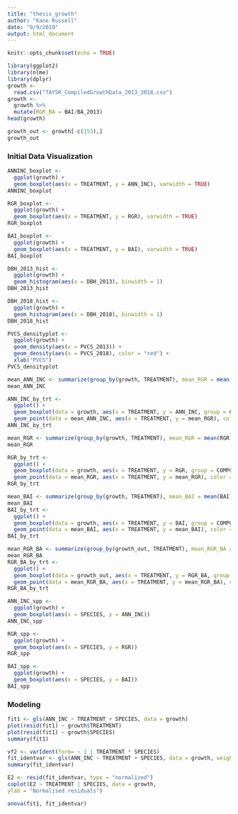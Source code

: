 ```yaml
---
title: "thesis_growth"
author: "Kane Russell"
date: "9/9/2019"
output: html_document
---
```


```r
knitr::opts_chunk$set(echo = TRUE)
```

```r
library(ggplot2)
library(nlme)
library(dplyr)
growth <- 
  read.csv("TAYSR_CompiledGrowthData_2013_2018.csv")
growth <- 
  growth %>% 
  mutate(RGR_BA = BAI/BA_2013)
head(growth)
```

```r
growth_out <- growth[-c(153),] 
growth_out
```


### Initial Data Visualization

```r
ANNINC_boxplot <- 
  ggplot(growth) + 
  geom_boxplot(aes(x = TREATMENT, y = ANN_INC), varwidth = TRUE)
ANNINC_boxplot
```

```r
RGR_boxplot <- 
  ggplot(growth) + 
  geom_boxplot(aes(x = TREATMENT, y = RGR), varwidth = TRUE)
RGR_boxplot
```

```r
BAI_boxplot <- 
  ggplot(growth) + 
  geom_boxplot(aes(x = TREATMENT, y = BAI), varwidth = TRUE)
BAI_boxplot
```


```r
DBH_2013_hist <- 
  ggplot(growth) + 
  geom_histogram(aes(x = DBH_2013), binwidth = 1) 
DBH_2013_hist
```

```r
DBH_2018_hist <- 
  ggplot(growth) + 
  geom_histogram(aes(x = DBH_2018), binwidth = 1)
DBH_2018_hist
```

```r
PVCS_densityplot <-
  ggplot(growth) + 
  geom_density(aes(x = PVCS_2013)) + 
  geom_density(aes(x = PVCS_2018), color = "red") + 
  xlab("PVCS")
PVCS_densityplot
```


```r
mean_ANN_INC <- summarize(group_by(growth, TREATMENT), mean_RGR = mean(ANN_INC))
mean_ANN_INC
```


```r
ANN_INC_by_trt <- 
  ggplot() + 
  geom_boxplot(data = growth, aes(x = TREATMENT, y = ANN_INC, group = COMPGAP, color = factor(COMP))) + 
  geom_point(data = mean_ANN_INC, aes(x = TREATMENT, y = mean_RGR), color = "red", shape = 4, size = 4)
ANN_INC_by_trt
```
```r
mean_RGR <- summarize(group_by(growth, TREATMENT), mean_RGR = mean(RGR))
mean_RGR
```


```r
RGR_by_trt <- 
  ggplot() + 
  geom_boxplot(data = growth, aes(x = TREATMENT, y = RGR, group = COMPGAP, color = factor(COMP))) + 
  geom_point(data = mean_RGR, aes(x = TREATMENT, y = mean_RGR), color = "red", shape = 4, size = 4)
RGR_by_trt
```


```r
mean_BAI <- summarize(group_by(growth, TREATMENT), mean_BAI = mean(BAI))
mean_BAI
BAI_by_trt <- 
  ggplot() + 
  geom_boxplot(data = growth, aes(x = TREATMENT, y = BAI, group = COMPGAP)) + 
  geom_point(data = mean_BAI, aes(x = TREATMENT, y = mean_BAI), color = "red", shape = 4, size = 4)
BAI_by_trt
```

```r
mean_RGR_BA <- summarize(group_by(growth_out, TREATMENT), mean_RGR_BA = mean(RGR_BA))
mean_RGR_BA
RGR_BA_by_trt <- 
  ggplot() + 
  geom_boxplot(data = growth_out, aes(x = TREATMENT, y = RGR_BA, group = COMPGAP, color = factor(COMP))) + 
  geom_point(data = mean_RGR_BA, aes(x = TREATMENT, y = mean_RGR_BA), color = "red", shape = 4, size = 4)
RGR_BA_by_trt
```


```r
ANN_INC_spp <- 
  ggplot(growth) + 
  geom_boxplot(aes(x = SPECIES, y = ANN_INC))
ANN_INC_spp

RGR_spp <- 
  ggplot(growth) + 
  geom_boxplot(aes(x = SPECIES, y = RGR))
RGR_spp

BAI_spp <- 
  ggplot(growth) + 
  geom_boxplot(aes(x = SPECIES, y = BAI))
BAI_spp
```




### Modeling

```r
fit1 <- gls(ANN_INC ~ TREATMENT + SPECIES, data = growth)
plot(resid(fit1) ~ growth$TREATMENT)
plot(resid(fit1) ~ growth$SPECIES)
summary(fit1)
```

```r
vf2 <- varIdent(form= ~ 1 | TREATMENT * SPECIES)
fit_identvar <- gls(ANN_INC ~ TREATMENT + SPECIES, data = growth, weights = vf2)
summary(fit_identvar)
```

```r
E2 <- resid(fit_identvar, type = "normalized")
coplot(E2 ~ TREATMENT | SPECIES, data = growth,
ylab = "Normalised residuals")
```

```r
anova(fit1, fit_identvar)
```


